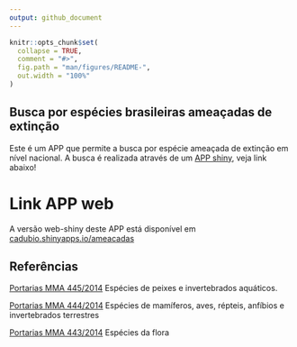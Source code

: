 ```yaml
---
output: github_document
---
```


```r
knitr::opts_chunk$set(
  collapse = TRUE,
  comment = "#>",
  fig.path = "man/figures/README-",
  out.width = "100%"
)
```

## Busca por espécies brasileiras ameaçadas de extinção

Este é um APP que permite a busca por espécie ameaçada de extinção em nível nacional. A busca é realizada através de um [APP shiny](https://shiny.rstudio.com/), veja link abaixo!

# Link APP web

A versão web-shiny deste APP está disponível em [cadubio.shinyapps.io/ameacadas](https://cadubio.shinyapps.io/ameacadas/) 

## Referências

[Portarias MMA 445/2014](https://www.icmbio.gov.br/cepsul/images/stories/legislacao/Portaria/2014/p_mma_445_2014_lista_peixes_amea%C3%A7ados_extin%C3%A7%C3%A3o.pdf)  Espécies de peixes e invertebrados aquáticos.

[Portarias MMA 444/2014](https://www.icmbio.gov.br/cepsul/images/stories/legislacao/Portaria/2014/p_mma_444_2014_lista_esp%C3%A9cies_ame%C3%A7adas_extin%C3%A7%C3%A3o.pdf) Espécies de mamíferos, aves, répteis, anfíbios e invertebrados terrestres

[Portarias MMA 443/2014](https://www.icmbio.gov.br/cepsul/images/stories/legislacao/Portaria/2014/p_mma_443_2014_lista_esp%C3%A9cies_amea%C3%A7adas_extin%C3%A7%C3%A3o.pdf)  Espécies da flora



